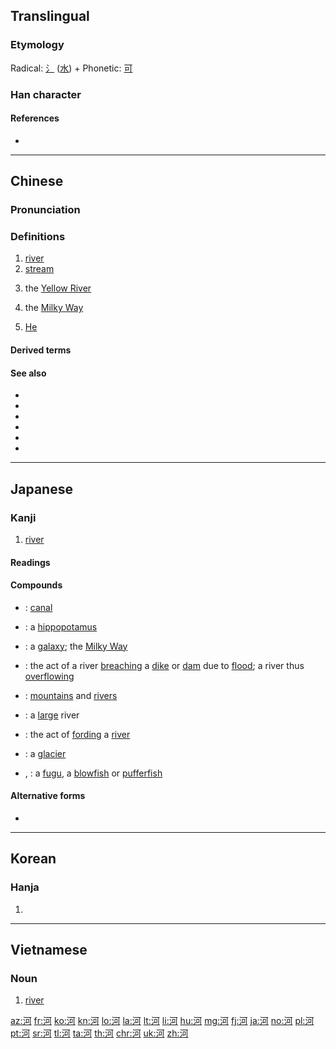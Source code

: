==Translingual==

===Etymology===
{{Han etyl}}
Radical: [[氵]] ([[水]]) + Phonetic: [[可]]

===Han character===
{{Han char|rn=85|rad=水|as=05|sn=8|four=31120|canj=EMNR|ids=⿰氵可}}

====References====
* {{Han ref|kx=0613.090|dkj=17245|dj=1006.080|hdz=31582.030|uh=6CB3|ud=27827|bh=AA65|bd=43621}}

----

==Chinese==
{{zh-forms}}

===Pronunciation===
{{zh-pron
|m=hé
|ma=y
|c=ho4
|h=pfs=hò
|md=ò̤
|mn=hô
|w=3hhe
|mc=y
|oc=y
|cat=n,pn
}}

===Definitions===
{{zh-noun|mw=條|mw2=道}}

# [[river]]
# [[stream]]
# {{lb|zh|literary}} the [[Yellow River]]
# {{lb|zh|literary}} the [[Milky Way]]
# {{surname|lang=zh|dot=:}} [[He]]

====Derived terms====
{{zh-der|河流|黄河|淮河|泰晤士河|密西西比河}}

====See also====
* {{l|zh|川|tr=chuān}}
* {{l|zh|河流|tr=héliú}}
* {{l|zh|江|tr=jiāng}}
* {{l|zh|水流|tr=shuǐliú}}
* {{l|zh|溪流|tr=xīliú}}
* {{l|zh|小河|tr=xiǎohé}}

{{zh-cat|Beginning|Water}}

----

==Japanese==

===Kanji===
{{ja-kanji|grade=5|rs=水05}}

# [[river]]

====Readings====
{{ja-readings
|goon=[[が]] (ga)
|kanon=[[か]] (ka)
|kun=[[かわ]] (kawa)}}

====Compounds====
{{der-top|Compounds}}
* {{ja-r|運河|うんが}}: [[canal]]
* {{ja-r|河馬|かば}}: a [[hippopotamus]]
* {{ja-r|銀河|ぎんが}}: a [[galaxy]]; the [[Milky Way]]
* {{ja-r|決河|けっか}}: the act of a river [[breach]]ing a [[dike]] or [[dam]] due to [[flood]]; a river thus [[overflow]]ing
* {{ja-r|山河|さんが}}: [[mountain]]s and [[river]]s
{{der-mid}}
* {{ja-r|大河|たいが}}: a [[large]] river
* {{ja-r|渡河|とか}}: the act of [[ford]]ing a [[river]]
* {{ja-r|氷河|ひょうが}}: a [[glacier]]
* {{ja-r|河豚|ふぐ}}, {{ja-r|河豚|かとん}}: a [[fugu]], a [[blowfish]] or [[pufferfish]]
{{der-bottom}}

====Alternative forms====
* {{l|ja|川}}

----

==Korean==

===Hanja===
{{ko-hanja|hangeul=하|eumhun=|mr=ha|y=ha}}

# {{defn|lang=ko|sort=水05}}

----

==Vietnamese==

===Noun===
{{vi-hantu|[[hà]], [[nghiệp]], [[xương]]|rs=水05|pos=noun}}

# [[river]]

[[az:河]]
[[fr:河]]
[[ko:河]]
[[kn:河]]
[[lo:河]]
[[la:河]]
[[lt:河]]
[[li:河]]
[[hu:河]]
[[mg:河]]
[[fj:河]]
[[ja:河]]
[[no:河]]
[[pl:河]]
[[pt:河]]
[[sr:河]]
[[tl:河]]
[[ta:河]]
[[th:河]]
[[chr:河]]
[[uk:河]]
[[zh:河]]